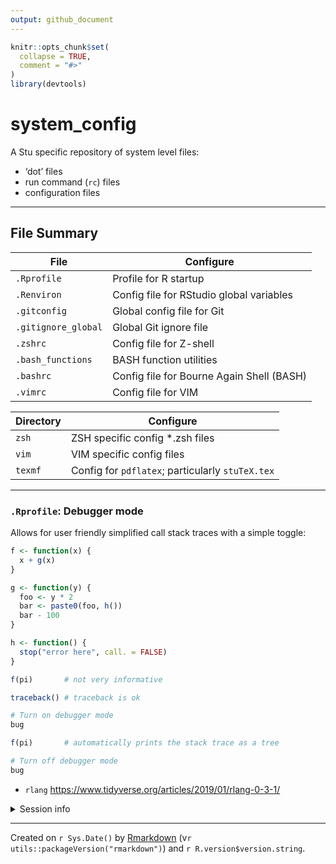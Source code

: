 ```yaml
---
output: github_document
---
```


<!-- README.md is generated from README.Rmd. Please edit that file -->


```r
knitr::opts_chunk$set(
  collapse = TRUE,
  comment = "#>"
)
library(devtools)
```

# system_config
A Stu specific repository of system level files:

* 'dot' files
* run command (`rc`) files
* configuration files

---------

## File Summary
| File               | Configure                |
|------------------- | ------------------------ |
| `.Rprofile`        | Profile for R startup
| `.Renviron`        | Config file for RStudio global variables
| `.gitconfig`       | Global config file for Git
| `.gitignore_global`| Global Git ignore file
| `.zshrc`           | Config file for Z-shell
| `.bash_functions`  | BASH function utilities 
| `.bashrc`          | Config file for Bourne Again Shell (BASH)
| `.vimrc`           | Config file for VIM

| Directory          | Configure                |
|------------------- | ------------------------ |
| `zsh`              | ZSH specific config *.zsh files
| `vim`              | VIM specific config files
| `texmf`            | Config for `pdflatex`; particularly `stuTeX.tex`


-------------


### `.Rprofile`: Debugger mode
Allows for user friendly simplified call stack traces with a simple toggle:

```r
f <- function(x) {
  x + g(x)
}

g <- function(y) {
  foo <- y * 2
  bar <- paste0(foo, h())
  bar - 100
}

h <- function() {
  stop("error here", call. = FALSE)
}

f(pi)       # not very informative

traceback() # traceback is ok

# Turn on debugger mode
bug

f(pi)       # automatically prints the stack trace as a tree

# Turn off debugger mode
bug
```

* `rlang` [https://www.tidyverse.org/articles/2019/01/rlang-0-3-1/](https://www.tidyverse.org/articles/2019/01/rlang-0-3-1/)



<details>
<summary>Session info</summary>
```r
session_info()
```
</details>

-------------

Created on `r Sys.Date()` by [Rmarkdown](https://github.com/rstudio/rmarkdown)
(v`r utils::packageVersion("rmarkdown")`) and `r R.version$version.string`.
